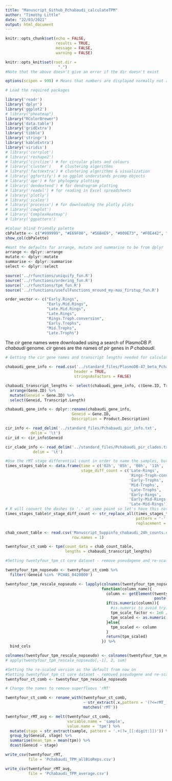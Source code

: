```yaml
---
title: "Manuscript_Github_Pchabaudi_calculateTPM"
author: "Timothy Little"
date: "22/03/2021"
output: html_document
---
```


```r
knitr::opts_chunk$set(echo = FALSE, 
                      results = TRUE, 
                      message = FALSE, 
                      warning = FALSE)

knitr::opts_knit$set(root.dir = 
                       ".")
#Note that the above doesn't give an error if the dir doesn't exist

options(scipen = 999) # Means that numbers are displayed normally not as 1e6 (1000000)
```

```r
# Load the required packages

library('readr')
library('dplyr')
library('ggplot2')
# library("pheatmap")
library("RColorBrewer")
library('data.table')
library('gridExtra')
library('tibble')
library('stringr')
library('kableExtra')
library('viridis')
# library('corrplot')
# library('reshape2')
# library('circlize') # for circular plots and colours
# library('cluster')    # clustering algorithms
# library('factoextra') # clustering algorithms & visualization
# library('ggfortify') # so ggplot understands prcomp objects
# library('ape') # for phylogeny plotting
# library('dendextend') # for dendrogram plotting
# library('readxl') # for reading in Excel spreadsheets
# library('plotly')
# library('scales')
# library('processx') # for downloading the plotly plots
# library('cowplot')
# library('ComplexHeatmap')
# library('ggpattern')

#Colour blind friendly palette
cbPalette <- c("#999999", "#E69F00", "#56B4E9", "#009E73", "#F0E442", "#0072B2", "#D55E00", "#CC79A7")
show_col(cbPalette)

#Want the defaults for arrange, mutate and summarise to be from dplyr
arrange <- dplyr::arrange
mutate <- dplyr::mutate
summarise <- dplyr::summarise
select <- dplyr::select
```

```r
source('../rfunctions/uniquify_fun.R')
source('../rfunctions/ordering_fun.R')
source('../rfunctions/tpm_fun.R')
source('../rfunctions/usefulFunctions_mround_my-max_firstup_fun.R')
```

```r

order_vector <- c("Early.Rings",
                  "Early.Mid.Rings",
                  "Late.Mid.Rings",
                  "Late.Rings",
                  "Rings.Troph.conversion",
                  "Early.Trophs",
                  "Mid.Trophs",
                  "Late.Trophs")
```

The _cir_ gene names were downloaded using a search of PlasmoDB _P. chabaudi_ genome. _cir_ genes are the names of _pir_ genes in _P chabaudi_.

```r

# Getting the cir gene names and transcript lengths needed for calculating the transcript-per-million

chabaudi_gene_info <- read.csv('../standard_files/PlasmoDB-47_beta_Pchabaudichabaudi_GenesByTaxon_Summary.csv',
                              header = TRUE,
                              stringsAsFactors = FALSE)

chabaudi_transcript_lengths <- select(chabaudi_gene_info, c(Gene.ID, Transcript.Length)) %>% 
  arrange(Gene.ID) %>% 
  mutate(Geneid = Gene.ID) %>% 
  select(Geneid, Transcript.Length)

chabaudi_gene_info <- dplyr::rename(chabaudi_gene_info, 
                             Geneid = Gene.ID,
                             Description = Product.Description)

```

```r

cir_info <- read_delim('../standard_files/Pchabaudi_pir_info.txt',
           delim = '\t')
cir_id <- cir_info$Geneid

cir_clade_info <- read_delim('../standard_files/Pchabaudi_pir_clades.txt',
            delim = '\t')
```

```r
#Use the rMT stage differential count in order to name the samples, but keep time to retain order
times_stages_table <- data.frame(time = c('02h', '05h', '08h', '11h', '14h', '17h','20h','23h'),
                                 stage_diff_count = c('Late-Rings',
                                                      'Rings-Troph-conversion',
                                                      'Early-Trophs',
                                                      'Mid-Trophs',
                                                      'Late-Trophs',
                                                      'Early-Rings',
                                                      'Early-Mid-Rings',
                                                      'Late-Mid-Rings'))
# R will convert the dashes to '.' at some point so let's have this notation here also
times_stages_table$r_stage_diff_count <- str_replace_all(times_stages_table$stage_diff_count, 
                                                         pattern = '-', 
                                                         replacement = '\\.')
```

```r

chab_count_table <- read.csv('Manuscript_Suppinfo_chabaudi_24h_counts.csv',
                             row.names = 1)

twentyfour_ct_comb <- tpm(count_data = chab_count_table, 
                          lengths = chabaudi_transcript_lengths)
```

```r

#Setting twentyfour_tpm_ct core dataset - remove pseudogene and re-scaled

twentyfour_tpm_nopseudo <- twentyfour_ct_comb %>% 
  filter(!Geneid %in% 'PCHAS_0420800')

twentyfour_tpm_rescale_nopseudo <- lapply(colnames(twentyfour_tpm_nopseudo), 
                                          function(column_name){
                                            column <- getElement(twentyfour_tpm_nopseudo, 
                                                                 paste(column_name))
                                            if(is.numeric(column)){
                                              #is.numeric to avoid trying to scale the Geneid column
                                              tpm_scale_factor <- 1e6 / sum(column)
                                              tpm_scaled <- as.numeric(column*tpm_scale_factor)
                                            }else{
                                              tpm_scaled <- column
                                            }
                                            return(tpm_scaled)
                                          }) %>% 
  bind_cols

colnames(twentyfour_tpm_rescale_nopseudo) <- colnames(twentyfour_tpm_nopseudo)
# apply(twentyfour_tpm_rescale_nopseudo[,-1], 2, sum)

#Setting the re-scaled version as the default from now on
#Setting twentyfour_tpm_ct core dataset - removed pseudogene and re-scaled
twentyfour_ct_comb <- twentyfour_tpm_rescale_nopseudo
```

```r
# Change the names to remove superfluous 'rMT' 

twentyfour_ct_comb <- rename_with(twentyfour_ct_comb, 
                                  ~ str_extract(.x,pattern = '(?<=rMT_).+'),
                                  matches('rMT'))

twentyfour_rMT_avg <- melt(twentyfour_ct_comb, 
                           variable.name = 'sample',
                           value.name = 'tpm') %>% 
  mutate(stage = str_extract(sample, pattern = '.+(?=_[[:digit:]])')) %>% 
  group_by(Geneid, stage) %>% 
  summarise(mean_tpm = mean(tpm)) %>% 
  dcast(Geneid ~ stage)
```

```r
write_csv(twentyfour_rMT,
          file = 'Pchabaudi_TPM_allBioReps.csv')

write_csv(twentyfour_rMT_avg,
          file = 'Pchabaudi_TPM_average.csv')
```